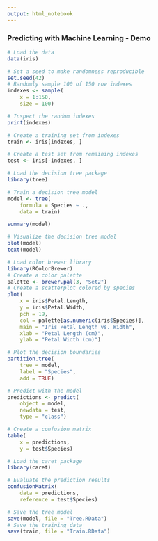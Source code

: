 ```yaml
---
output: html_notebook
---
```


### Predicting with Machine Learning - Demo

```r
# Load the data
data(iris)

# Set a seed to make randomness reproducible
set.seed(42)
# Randomly sample 100 of 150 row indexes
indexes <- sample(
    x = 1:150, 
    size = 100)

# Inspect the random indexes
print(indexes)
```


```r
# Create a training set from indexes
train <- iris[indexes, ]
```

```r
# Create a test set from remaining indexes
test <- iris[-indexes, ]
```

```r
# Load the decision tree package
library(tree)

```

```r
# Train a decision tree model
model <- tree(
    formula = Species ~ .,
    data = train)

summary(model)
```

```r
# Visualize the decision tree model
plot(model)
text(model)
```

```r
# Load color brewer library
library(RColorBrewer)
# Create a color palette
palette <- brewer.pal(3, "Set2")
# Create a scatterplot colored by species
plot(
    x = iris$Petal.Length, 
    y = iris$Petal.Width,
    pch = 19,
    col = palette[as.numeric(iris$Species)],
    main = "Iris Petal Length vs. Width",
    xlab = "Petal Length (cm)",
    ylab = "Petal Width (cm)")
```

```r
# Plot the decision boundaries
partition.tree(
    tree = model,
    label = "Species",
    add = TRUE)
```


```r
# Predict with the model
predictions <- predict(
    object = model,
    newdata = test,
    type = "class")

# Create a confusion matrix
table(
    x = predictions, 
    y = test$Species)
```

```r
# Load the caret package
library(caret)

# Evaluate the prediction results
confusionMatrix(
    data = predictions, 
    reference = test$Species)
```

```r
# Save the tree model
save(model, file = "Tree.RData")
# Save the training data
save(train, file = "Train.RData")

```
